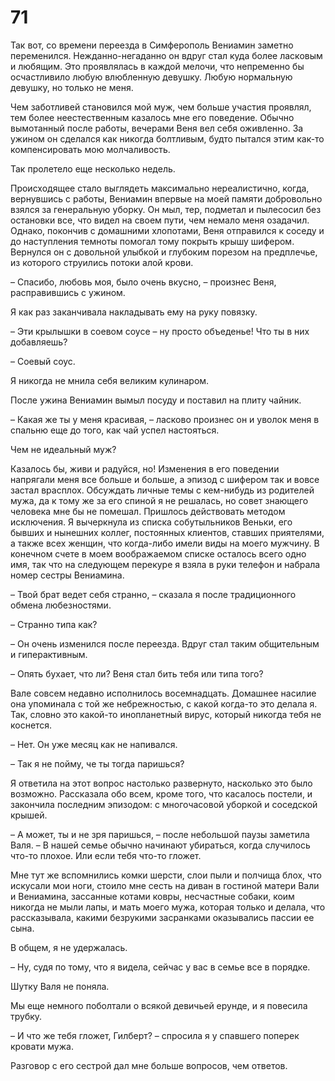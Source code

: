 # 71 {-}

Так вот, со времени переезда в Симферополь Вениамин заметно переменился. Нежданно-негаданно он вдруг стал куда более ласковым и любящим. Это проявлялась в каждой мелочи, что непременно бы осчастливило любую влюбленную девушку. Любую нормальную девушку, но только не меня. 

Чем заботливей становился мой муж, чем больше участия проявлял, тем более неестественным казалось мне его поведение. Обычно вымотанный после работы, вечерами Веня вел себя оживленно. За ужином он сделался как никогда болтливым, будто пытался этим как-то компенсировать мою молчаливость. 

Так пролетело еще несколько недель. 

Происходящее стало выглядеть максимально нереалистично, когда, вернувшись с работы, Вениамин впервые на моей памяти добровольно взялся за генеральную уборку. Он мыл, тер, подметал и пылесосил без остановки все, что видел на своем пути, чем немало меня озадачил. Однако, покончив с домашними хлопотами, Веня отправился к соседу и до наступления темноты помогал тому покрыть крышу шифером. Вернулся он с довольной улыбкой и глубоким порезом на предплечье, из которого струились потоки алой крови.

– Спасибо, любовь моя, было очень вкусно, – произнес Веня, расправившись с ужином. 

Я как раз заканчивала накладывать ему на руку повязку.

– Эти крылышки в соевом соусе – ну просто объеденье! Что ты в них добавляешь?

– Соевый соус.

Я никогда не мнила себя великим кулинаром.

После ужина Вениамин вымыл посуду и поставил на плиту чайник. 

– Какая же ты у меня красивая, – ласково произнес он и уволок меня в спальню еще до того, как чай успел настояться. 

Чем не идеальный муж? 

Казалось бы, живи и радуйся, но! Изменения в его поведении напрягали меня все больше и больше, а эпизод с шифером так и вовсе застал врасплох. Обсуждать личные темы с кем-нибудь из родителей мужа, да к тому же за его спиной я не решалась, но совет знающего человека мне бы не помешал. Пришлось действовать методом исключения. Я вычеркнула из списка собутыльников Веньки, его бывших и нынешних коллег, постоянных клиентов, ставших приятелями, а также всех женщин, что когда-либо имели виды на моего мужчину. В конечном счете в моем воображаемом списке осталось всего одно имя, так что на следующем перекуре я взяла в руки телефон и набрала номер сестры Вениамина.

– Твой брат ведет себя странно, – сказала я после традиционного обмена любезностями.

– Странно типа как?

– Он очень изменился после переезда. Вдруг стал таким общительным и гиперактивным.

– Опять бухает, что ли? Веня стал бить тебя или типа того? 

Вале совсем недавно исполнилось восемнадцать. Домашнее насилие она упоминала с той же небрежностью, с какой когда-то это делала я. Так, словно это какой-то инопланетный вирус, который никогда тебя не коснется.

– Нет. Он уже месяц как не напивался.

– Так я не пойму, че ты тогда паришься? 

Я ответила на этот вопрос настолько развернуто, насколько это было возможно. Рассказала обо всем, кроме того, что касалось постели, и закончила последним эпизодом: с многочасовой уборкой и соседской крышей.

– А может, ты и не зря паришься, – после небольшой паузы заметила Валя. – В нашей семье обычно начинают убираться, когда случилось что-то плохое. Или если тебя что-то гложет.

Мне тут же вспомнились комки шерсти, слои пыли и полчища блох, что искусали мои ноги, стоило мне сесть на диван в гостиной матери Вали и Вениамина, зассанные котами ковры, несчастные собаки, коим никогда не мыли лапы, и мать моего мужа, которая только и делала, что рассказывала, какими безрукими засранками оказывались пассии ее сына. 

В общем, я не удержалась.

– Ну, судя по тому, что я видела, сейчас у вас в семье все в порядке.

Шутку Валя не поняла.

Мы еще немного поболтали о всякой девичьей ерунде, и я повесила трубку. 

– И что же тебя гложет, Гилберт? – спросила я у спавшего поперек кровати мужа.

Разговор с его сестрой дал мне больше вопросов, чем ответов.

